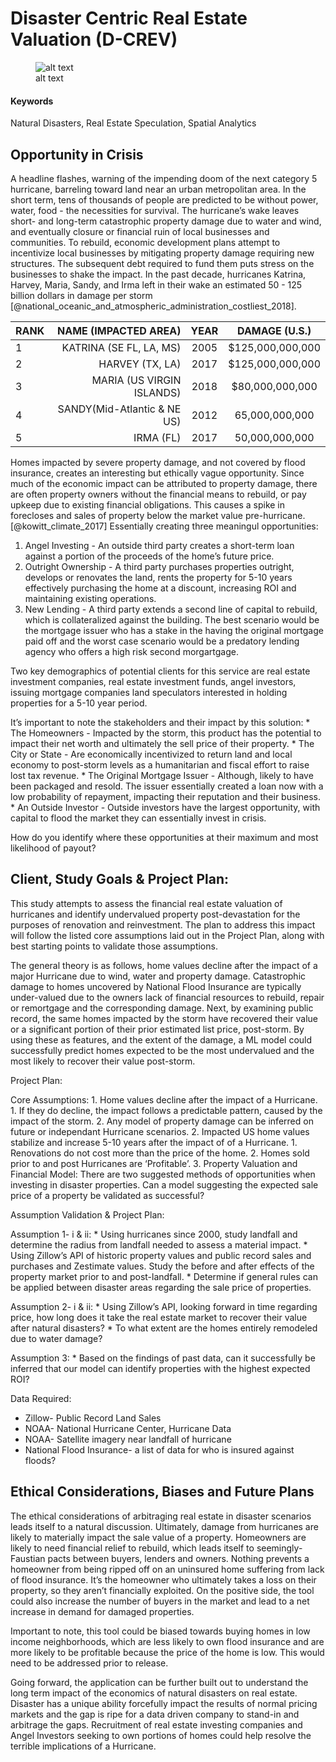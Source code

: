 
# Disaster Centric Real Estate Valuation (D-CREV) {#Disaster-Properties}

![alt text](https://na.rdcpix.com/1058620997/7167b6e2bb9248cd79999e1295cf149ew-c0xd-w685_h860_q80.jpg)


#### Keywords {-}

Natural Disasters, Real Estate Speculation, Spatial Analytics

## Opportunity in Crisis

A headline flashes, warning of the impending doom of the next category 5 hurricane, barreling toward land near an urban metropolitan area. In the short term, tens of thousands of people are predicted to be without power, water, food - the necessities for survival. The hurricane's wake leaves short- and long-term catastrophic property damage due to water and wind, and eventually closure or financial ruin of local businesses and communities. To rebuild, economic development plans attempt to incentivize local businesses by mitigating property damage requiring new structures. The subsequent debt required to fund them puts stress on the businesses to shake the impact. In the past decade, hurricanes Katrina, Harvey, Maria, Sandy, and Irma left in their wake an estimated 50 - 125 billion dollars in damage per storm [@national_oceanic_and_atmospheric_administration_costliest_2018].

| RANK| NAME (IMPACTED AREA) | YEAR  | DAMAGE (U.S.) |
| --- |-------------:| :-----:|:-----:|
| 1 | KATRINA (SE FL, LA, MS) | 2005 |  $125,000,000,000|
| 2 | HARVEY (TX, LA) | 2017 | $125,000,000,000|
| 3 | MARIA (US VIRGIN ISLANDS) | 2018 | $80,000,000,000|
| 4 | SANDY(Mid-Atlantic & NE US) | 2012 | 65,000,000,000| 
| 5 | IRMA (FL) | 2017 | 50,000,000,000|

Homes impacted by severe property damage, and not covered by flood insurance, creates an interesting but ethically vague opportunity. Since much of the economic impact can be attributed to property damage, there are often property owners without the financial means to rebuild, or pay upkeep due to existing financial obligations. This causes a spike in forecloses and sales of property below the market value pre-hurricane. [@kowitt_climate_2017] Essentially creating three meaningul  opportunities: 

1. Angel Investing - An outside third party creates a short-term loan against a portion of the proceeds of the home’s future price. 
2. Outright Ownership - A third party purchases properties outright, develops or renovates the land, rents the property for 5-10 years effectively purchasing the home at a discount, increasing ROI and maintaining existing operations.
3. New Lending - A third party extends a second line of capital to rebuild, which is collateralized against the building. The best scenario would be the mortgage issuer who has a stake in the having the original mortgage paid off and the worst case scenario would be a predatory lending agency who offers a high risk second morgartgage. 

Two key demographics of potential clients for this service are real estate investment companies, real estate investment funds, angel investors, issuing mortgage companies land speculators interested in holding properties for a 5-10 year period.

It's important to note the stakeholders and their impact by this solution: 
* The Homeowners - Impacted by the storm, this product has the potential to impact their net worth and ultimately the sell price of their property. 
* The City or State - Are economically incentivized to return land and local economy to post-storm levels as a humanitarian and fiscal effort to raise lost tax revenue. 
* The Original Mortgage Issuer - Although, likely to have been packaged and resold. The issuer essentially created a loan now with a low probability of repayment, impacting their reputation and their business.
* An Outside Investor - Outside investors have the largest opportunity, with capital to flood the market they can essentially invest in crisis.

How do you identify where these opportunities at their maximum and most likelihood of payout? 

## Client, Study Goals & Project Plan:

This study attempts to assess the financial real estate valuation of hurricanes and identify undervalued property post-devastation for the purposes of renovation and reinvestment. The plan to address this impact will follow the listed core assumptions laid out in the Project Plan, along with best starting points to validate those assumptions. 

The general theory is as follows, home values decline after the impact of a major Hurricane due to wind, water and property damage. Catastrophic damage to homes uncovered by National Flood Insurance are typically under-valued due to the owners lack of financial resources to rebuild, repair or remortgage and the corresponding damage. Next, by examining public record, the same homes impacted by the storm have recovered their value or a significant portion of their prior estimated list price, post-storm. By using these as features, and the extent of the damage, a ML model could successfully predict homes expected to be the most undervalued and the most likely to recover their value post-storm. 

Project Plan:

Core Assumptions:
1. Home values decline after the impact of a Hurricane. 
    1. If they do decline, the impact follows a predictable pattern, caused by the impact of the storm. 
    2. Any model of property damage can be inferred on future or independant Hurricane scenarios.
2. Impacted US home values stabilize and increase 5-10 years after the impact of of a Hurricane.
    1. Renovations do not cost more than the price of the home.
    2. Homes sold prior to and post Hurricanes are ‘Profitable’.
3. Property Valuation and Financial Model: There are two suggested methods of opportunities when investing in disaster properties. Can a model suggesting the expected sale price of a property be validated as successful?

Assumption Validation & Project Plan:

Assumption 1- i & ii:
* Using hurricanes since 2000, study landfall and determine the radius from landfall needed to assess a material impact. 
* Using Zillow’s API of historic property values and public record sales and purchases and Zestimate values. Study the before and after effects of the property market prior to and post-landfall. 
* Determine if general rules can be applied between disaster areas regarding the sale price of properties. 

Assumption 2- i & ii:
* Using Zillow’s API, looking forward in time regarding price, how long does it take the real estate market to recover their value after natural disasters?
* To what extent are the homes entirely remodeled due to water damage?

Assumption 3:
* Based on the findings of past data, can it successfully be inferred that our model can identify properties with the highest expected ROI?

Data Required:

* Zillow- Public Record Land Sales
* NOAA- National Hurricane Center, Hurricane Data
* NOAA- Satellite imagery near landfall of hurricane
* National Flood Insurance- a list of data for who is insured against floods?


## Ethical Considerations, Biases and Future Plans

The ethical considerations of arbitraging real estate in disaster scenarios leads itself to a natural discussion. Ultimately, damage from hurricanes are likely to materially impact the sale value of a property. Homeowners are likely to need financial relief to rebuild, which leads itself to seemingly-Faustian pacts between buyers, lenders and owners. Nothing prevents a homeowner from being ripped off on an uninsured home suffering from lack of flood insurance. It’s the homeowner who ultimately takes a loss on their property, so they aren't financially exploited. On the positive side, the tool could also increase the number of buyers in the market and lead to a net increase in demand for damaged properties.

Important to note, this tool could be biased towards buying homes in low income neighborhoods, which are less likely to own flood insurance and are more likely to be profitable because the price of the home is low. This would need to be addressed prior to release. 

Going forward, the application can be further built out to understand the long term impact of the economics of natural disasters on real estate. Disaster has a unique ability forcefully impact the results of normal pricing markets and the gap is ripe for a data driven company to stand-in and arbitrage the gaps. Recruitment of real estate investing companies and Angel Investors seeking to own portions of homes could help resolve the terrible implications of a Hurricane.
